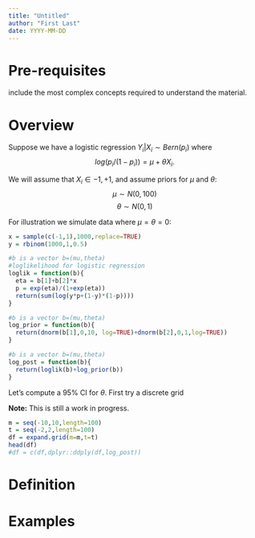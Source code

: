 ```yaml
---
title: "Untitled"
author: "First Last"
date: YYYY-MM-DD
---
```





# Pre-requisites

include the most complex concepts required to understand the material.

# Overview

Suppose we have a logistic regression $Y_i | X_i \sim Bern(p_i)$
where 
$$log(p_i/(1-p_i)) = \mu + \theta X_i.$$

We will assume that $X_i \in {-1,+1}$, and assume
priors for $\mu$ and $\theta$: 
$$\mu \sim N(0,100)$$
$$\theta \sim N(0,1)$$

For illustration we simulate data where $\mu=\theta=0$:
```r
x = sample(c(-1,1),1000,replace=TRUE)
y = rbinom(1000,1,0.5)

#b is a vector b=(mu,theta)
#loglikelihood for logistic regression
loglik = function(b){
  eta = b[1]+b[2]*x
  p = exp(eta)/(1+exp(eta))
  return(sum(log(y*p+(1-y)*(1-p))))
}

#b is a vector b=(mu,theta)
log_prior = function(b){
  return(dnorm(b[1],0,10, log=TRUE)+dnorm(b[2],0,1,log=TRUE))
}

#b is a vector b=(mu,theta)
log_post = function(b){
  return(loglik(b)+log_prior(b))
}
```

Let's compute a 95% CI for $\theta$.
First try a discrete grid

**Note:** This is still a work in progress.

```r
m = seq(-10,10,length=100)
t = seq(-2,2,length=100)
df = expand.grid(m=m,t=t)
head(df)
#df = c(df,dplyr::ddply(df,log_post))

```

# Definition

# Examples




